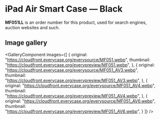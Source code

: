
# iPad Air Smart Case — Black

<Callout type='info' emoji='👉🏻'>**MF051LL** is an order number for this product, used for search engines, auction websites and such.</Callout>

## Image gallery

<GalleryComponent
    images={[
      {
        original: "https://cloudfront.everycase.org/everysource/MF051.webp",
        thumbnail: "https://cloudfront.everycase.org/everypreview/MF051.webp",
      },
      {
        original: "https://cloudfront.everycase.org/everysource/MF051_AV3.webp",
        thumbnail: "https://cloudfront.everycase.org/everypreview/MF051_AV3.webp",
      },
      {
        original: "https://cloudfront.everycase.org/everysource/MF051_AV4.webp",
        thumbnail: "https://cloudfront.everycase.org/everypreview/MF051_AV4.webp",
      },
      {
        original: "https://cloudfront.everycase.org/everysource/MF051_AV6.webp",
        thumbnail: "https://cloudfront.everycase.org/everypreview/MF051_AV6.webp",
      }
    ]}
  />
